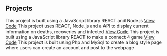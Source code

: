 ## Projects

<ProjectCard title="Ecommerce Phone Store" link="https://asadsiddiquireact.netlify.app" bg="linear-gradient(to right, #D4145B 0%, #fb3b3b 100%)">
This project is built using a JavaScript library REACT and Node.js <a href="https://github.com/asadsidd16/ReactStore" target="">View Code</a>
</ProjectCard>

<ProjectCard title="Covid19 Tracker" link="https://covid19trackerbyasad.netlify.app" bg="linear-gradient(to right, #b1fb3b 0%, #3bfb4e 100%)">
This project uses REACT, Node.js and a API to display current information on deaths, recoveries and infected <a href="https://github.com/asadsidd16/Covid19Tracker" target="">View Code</a>  
</ProjectCard>

<ProjectCard title="Connect 4" link="https://connect4byasad.netlify.app" bg="linear-gradient(to right, #3bcefb 0%, #3bbbfb 100%)">
This project is built using a JavaScript library REACT to make a connect 4 game <a href="https://github.com/asadsidd16/ReactConnect4" target="">View Code</a>
</ProjectCard>

<ProjectCard title="Food Blog" link="https://github.com/asadsidd16/FoodBlog" bg="linear-gradient(to right, #ab3bfb 0%, #8e3bfb 100%)">
This project is built using Php and MySql to create a blog style page where users can create an account and post to the webpage
</ProjectCard>

